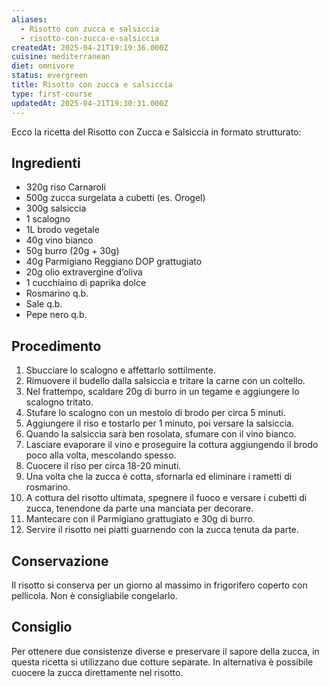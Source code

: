 ```yaml
---
aliases:
  - Risotto con zucca e salsiccia
  - risotto-con-zucca-e-salsiccia
createdAt: 2025-04-21T19:19:36.000Z
cuisine: mediterranean
diet: omnivore
status: evergreen
title: Risotto con zucca e salsiccia
type: first-course
updatedAt: 2025-04-21T19:30:31.000Z
---
```

Ecco la ricetta del Risotto con Zucca e Salsiccia in formato strutturato:

## Ingredienti

- 320g riso Carnaroli
- 500g zucca surgelata a cubetti (es. Orogel)
- 300g salsiccia
- 1 scalogno
- 1L brodo vegetale
- 40g vino bianco
- 50g burro (20g + 30g)
- 40g Parmigiano Reggiano DOP grattugiato
- 20g olio extravergine d’oliva
- 1 cucchiaino di paprika dolce
- Rosmarino q.b.
- Sale q.b.
- Pepe nero q.b.

## Procedimento

1. Sbucciare lo scalogno e affettarlo sottilmente.
2. Rimuovere il budello dalla salsiccia e tritare la carne con un coltello.
3. Nel frattempo, scaldare 20g di burro in un tegame e aggiungere lo scalogno tritato.
4. Stufare lo scalogno con un mestolo di brodo per circa 5 minuti.
5. Aggiungere il riso e tostarlo per 1 minuto, poi versare la salsiccia.
6. Quando la salsiccia sarà ben rosolata, sfumare con il vino bianco.
7. Lasciare evaporare il vino e proseguire la cottura aggiungendo il brodo poco alla volta, mescolando spesso.
8. Cuocere il riso per circa 18-20 minuti.
9. Una volta che la zucca è cotta, sfornarla ed eliminare i rametti di rosmarino.
10. A cottura del risotto ultimata, spegnere il fuoco e versare i cubetti di zucca, tenendone da parte una manciata per decorare.
11. Mantecare con il Parmigiano grattugiato e 30g di burro.
12. Servire il risotto nei piatti guarnendo con la zucca tenuta da parte.

## Conservazione

Il risotto si conserva per un giorno al massimo in frigorifero coperto con pellicola. Non è consigliabile congelarlo.

## Consiglio

Per ottenere due consistenze diverse e preservare il sapore della zucca, in questa ricetta si utilizzano due cotture separate. In alternativa è possibile cuocere la zucca direttamente nel risotto.
